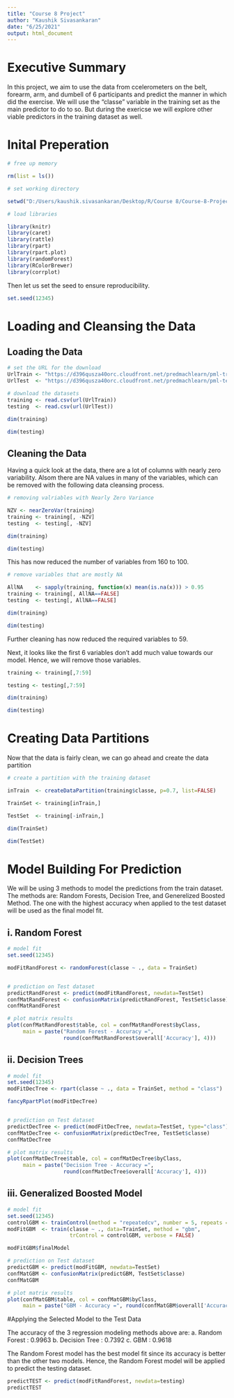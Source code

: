 ```yaml
---
title: "Course 8 Project"
author: "Kaushik Sivasankaran"
date: "6/25/2021"
output: html_document
---
```



# Executive Summary

In this project, we aim to use the data from ccelerometers on the belt, forearm, arm, and dumbell of 6 participants and predict the manner in which did the exercise. We will use the "classe" variable in the training set as the main predictor to do to so. But during the exericse we will explore other viable predictors in the training dataset as well.

# Inital Preperation


```r
# free up memory

rm(list = ls())

# set working directory

setwd("D:/Users/kaushik.sivasankaran/Desktop/R/Course 8/Course-8-Project")

# load libraries

library(knitr)
library(caret)
library(rattle)
library(rpart)
library(rpart.plot)
library(randomForest)
library(RColorBrewer)
library(corrplot)
```

Then let us set the seed to ensure reproducibility.

```r
set.seed(12345)

```

# Loading and Cleansing the Data

## Loading the Data

```r

# set the URL for the download
UrlTrain <- "https://d396qusza40orc.cloudfront.net/predmachlearn/pml-training.csv"
UrlTest  <- "https://d396qusza40orc.cloudfront.net/predmachlearn/pml-testing.csv"

# download the datasets
training <- read.csv(url(UrlTrain))
testing  <- read.csv(url(UrlTest))

dim(training)

dim(testing)


```



## Cleaning the Data

Having a quick look at the data, there are a lot of columns with nearly zero variability. Alsom there are NA values in many of the variables, which can be removed with the following data cleansing process.

```r
# removing valriables with Nearly Zero Variance

NZV <- nearZeroVar(training)
training <- training[, -NZV]
testing  <- testing[, -NZV]

dim(training)

dim(testing)

```

This has now reduced the number of variables from 160 to 100.

```r
# remove variables that are mostly NA

AllNA    <- sapply(training, function(x) mean(is.na(x))) > 0.95
training <- training[, AllNA==FALSE]
testing  <- testing[, AllNA==FALSE]

dim(training)

dim(testing)
```

Further cleaning has now reduced the required variables to 59. 

Next, it looks like the first 6 variables don't add much value towards our model. Hence, we will remove those variables.

```r

training <- training[,7:59]

testing <- testing[,7:59]

dim(training)

dim(testing)

```
# Creating Data Partitions

Now that the data is fairly clean, we can go ahead and create the data partition

```r
# create a partition with the training dataset 

inTrain  <- createDataPartition(training$classe, p=0.7, list=FALSE)

TrainSet <- training[inTrain,]

TestSet  <- training[-inTrain,]

dim(TrainSet)

dim(TestSet)


```


# Model Building For Prediction

We will be using 3 methods to model the predictions from the train dataset. The methods are: Random Forests, Decision Tree, and Generelized Boosted Method. The one with the highest accuracy when applied to the test dataset will be used as the final model fit.

## i. Random Forest

```r

# model fit
set.seed(12345)

modFitRandForest <- randomForest(classe ~ ., data = TrainSet)


# prediction on Test dataset
predictRandForest <- predict(modFitRandForest, newdata=TestSet)
confMatRandForest <- confusionMatrix(predictRandForest, TestSet$classe)
confMatRandForest

# plot matrix results
plot(confMatRandForest$table, col = confMatRandForest$byClass, 
     main = paste("Random Forest - Accuracy =",
                  round(confMatRandForest$overall['Accuracy'], 4)))

```

## ii. Decision Trees

```r
# model fit
set.seed(12345)
modFitDecTree <- rpart(classe ~ ., data = TrainSet, method = "class")

fancyRpartPlot(modFitDecTree)


# prediction on Test dataset
predictDecTree <- predict(modFitDecTree, newdata=TestSet, type="class")
confMatDecTree <- confusionMatrix(predictDecTree, TestSet$classe)
confMatDecTree

# plot matrix results
plot(confMatDecTree$table, col = confMatDecTree$byClass, 
     main = paste("Decision Tree - Accuracy =",
                  round(confMatDecTree$overall['Accuracy'], 4)))

```

## iii. Generalized Boosted Model
```r
# model fit
set.seed(12345)
controlGBM <- trainControl(method = "repeatedcv", number = 5, repeats = 1)
modFitGBM  <- train(classe ~ ., data=TrainSet, method = "gbm",
                    trControl = controlGBM, verbose = FALSE)

modFitGBM$finalModel

# prediction on Test dataset
predictGBM <- predict(modFitGBM, newdata=TestSet)
confMatGBM <- confusionMatrix(predictGBM, TestSet$classe)
confMatGBM

# plot matrix results
plot(confMatGBM$table, col = confMatGBM$byClass, 
     main = paste("GBM - Accuracy =", round(confMatGBM$overall['Accuracy'], 4)))
```

#Applying the Selected Model to the Test Data

The accuracy of the 3 regression modeling methods above are: a. Random Forest : 0.9963 b. Decision Tree : 0.7392 c. GBM : 0.9618

The Random Forest model has the best model fit since its accuracy is better than the other two models. Hence, the Random Forest model will be applied to predict the testing dataset.

```r
predictTEST <- predict(modFitRandForest, newdata=testing)
predictTEST

```